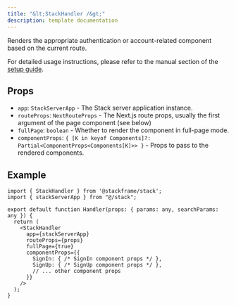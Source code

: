 ```yaml
---
title: "&lt;StackHandler /&gt;"
description: template documentation
---
```


Renders the appropriate authentication or account-related component based on the current route.

For detailed usage instructions, please refer to the manual section of the [setup guide](../getting-started/setup.mdx).

## Props

- `app`: `StackServerApp` - The Stack server application instance.
- `routeProps`: `NextRouteProps` - The Next.js route props, usually the first argument of the page component (see below)
- `fullPage`: `boolean` - Whether to render the component in full-page mode.
- `componentProps`: `{ [K in keyof Components]?: Partial<ComponentProps<Components[K]>> }` - Props to pass to the rendered components.

## Example

```tsx title="app/handler/[...stack].tsx"
import { StackHandler } from '@stackframe/stack';
import { stackServerApp } from "@/stack";

export default function Handler(props: { params: any, searchParams: any }) {
  return (
    <StackHandler
      app={stackServerApp}
      routeProps={props}
      fullPage={true}
      componentProps={{
        SignIn: { /* SignIn component props */ },
        SignUp: { /* SignUp component props */ },
        // ... other component props
      }}
    />
  );
}
```
